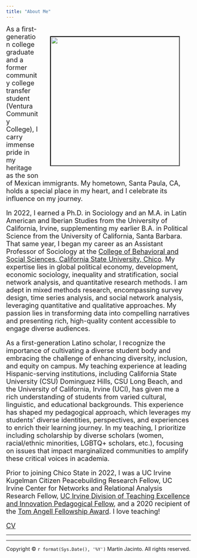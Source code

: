 ```yaml
---
title: "About Me"
---
```


```{=html}
<style>
.column-left{
  float: left;
  width: 33%;
  text-align: left;
}
.column-center{
  display: inline-block;
  width: 33%;
  text-align: center;
}
.column-right{
  float: right;
  width: 33%;
  text-align: right;
}
</style>
```
<figure_side style = "float: right"> <img src="images/mj.photo.2.jpg" width="350px" hspace="30" vspace="30" style="border:black; border-width:2px; border-style:inset;"/> </figure_side>

<font size="4.5">As a first-generation college graduate and a former community college transfer student (Ventura Community College), I carry immense pride in my heritage as the son of Mexican immigrants. My hometown, Santa Paula, CA, holds a special place in my heart, and I celebrate its influence on my journey. 

In 2022, I earned a Ph.D. in Sociology and an M.A. in Latin American and Iberian Studies from the University of California, Irvine, supplementing my earlier B.A. in Political Science from the University of California, Santa Barbara. That same year, I began my career as an Assistant Professor of Sociology at the [College of Behavioral and Social Sciences, California State University, Chico](https://www.csuchico.edu/soci/faculty-staff.shtml). My expertise lies in global political economy, development, economic sociology, inequality and stratification, social network analysis, and quantitative research methods. I am adept in mixed methods research, encompassing survey design, time series analysis, and social network analysis, leveraging quantitative and qualitative approaches. My passion lies in transforming data into compelling narratives and presenting rich, high-quality content accessible to engage diverse audiences.

As a first-generation Latino scholar, I recognize the importance of cultivating a diverse student body and embracing the challenge of enhancing diversity, inclusion, and equity on campus. My teaching experience at leading Hispanic-serving institutions, including California State University (CSU) Dominguez Hills, CSU Long Beach, and the University of California, Irvine (UCI), has given me a rich understanding of students from varied cultural, linguistic, and educational backgrounds. This experience has shaped my pedagogical approach, which leverages my students' diverse identities, perspectives, and experiences to enrich their learning journey. In my teaching, I prioritize including scholarship by diverse scholars (women, racial/ethnic minorities, LGBTQ+ scholars, etc.), focusing on issues that impact marginalized communities to amplify these critical voices in academia.

Prior to joining Chico State in 2022, I was a UC Irvine Kugelman Citizen Peacebuilding Research Fellow, UC Irvine Center for Networks and Relational Analysis Research Fellow, [UC Irvine Division of Teaching Excellence and Innovation Pedagogical Fellow](https://dtei.uci.edu/opportunities/grads-postdocs/pedagogical-fellows-program/), and a 2020 recipient of the [Tom Angell Fellowship Award](https://inclusion.uci.edu/action-plan/mentoring/tom-angell-fellowship-award/). I love teaching!

[CV](files/CV_mj.pdf) </font>

------------------------------------------------------------------------

----
<p>Copyright © `r format(Sys.Date(), '%Y')` Martín Jacinto. All rights reserved.</p>


